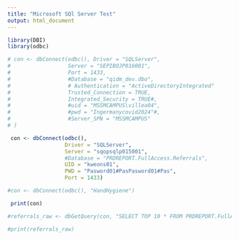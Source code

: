---
title: "Microsoft SQl Server Test"
output: html_document
---

```{r setup}
library(DBI)
library(odbc)

# con <- dbConnect(odbc(), Driver = "SQLServer",
#                  Server = "SEPIBOJP016001",
#                  Port = 1433,
#                  #Database = "qidm_dev.dbo",
#                  # Authentication = "ActiveDirectoryIntegrated"
#                  Trusted_Connection = TRUE,
#                  Integrated_Security = TRUE#,
#                  #uid = "MSSMCAMPUS\villea04",
#                  #pwd = "Ingermanycovid2024"#,
#                  #Server_SPN = "MSSMCAMPUS"
# )

 con <- dbConnect(odbc(),
                  Driver = "SQLServer",
                  Server = "sqopsqlp015001",
                  #Database = "PRDREPORT.FullAccess.Referrals",
                  UID = "kweons01",
                  PWD = "Pasword01#PasPasword01#Pas",
                  Port = 1433)

#con <- dbConnect(odbc(), "HandHygiene")

 print(con)

#referrals_raw <- dbGetQuery(con, "SELECT TOP 10 * FROM PRDREPORT.FullAccess.Referrals") 

#print(referrals_raw)







```


